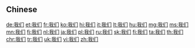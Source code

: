 {{also|我們}}
==Chinese==
{{zh-see|我們}}

[[de:我们]]
[[et:我们]]
[[fr:我们]]
[[ko:我们]]
[[hi:我们]]
[[it:我们]]
[[lt:我们]]
[[hu:我们]]
[[mg:我们]]
[[ms:我们]]
[[mn:我们]]
[[fj:我们]]
[[nl:我们]]
[[ja:我们]]
[[pl:我们]]
[[ru:我们]]
[[sk:我们]]
[[fi:我们]]
[[ta:我们]]
[[th:我们]]
[[chr:我们]]
[[tr:我们]]
[[uk:我们]]
[[vi:我们]]
[[zh:我们]]